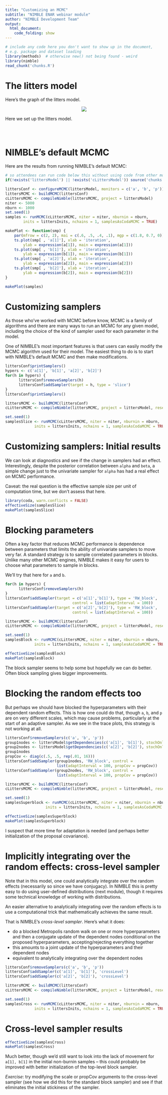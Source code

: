 ```yaml
---
title: "Customizing an MCMC"
subtitle: "NIMBLE ENAR webinar module"
author: "NIMBLE Development Team"
output:
  html_document:
    code_folding: show
---
```


```r
# include any code here you don't want to show up in the document,
# e.g. package and dataset loading
library(methods)  # otherwise new() not being found - weird
library(nimble)
read_chunk('chunks.R')
```

# The litters model

Here's the graph of the litters model.

<center><img src="littersDAG.jpg"></center>

Here we set up the litters model.

```r
```
```r
```
```r
```

# NIMBLE's default MCMC

Here are the results from running NIMBLE's default MCMC:

```r
# so attendees can run code below this without using code from other modules
if(!exists('littersModel') || !exists('cLittersModel')) source('chunks.R')
```                   

```r
littersConf <- configureMCMC(littersModel, monitors = c('a', 'b', 'p'))
littersMCMC <- buildMCMC(littersConf)
cLittersMCMC <- compileNimble(littersMCMC, project = littersModel)
niter <- 5000
nburn <- 1000
set.seed(1)
samples <- runMCMC(cLittersMCMC, niter = niter, nburnin = nburn,
        inits = littersInits, nchains = 1, samplesAsCodaMCMC = TRUE)

makePlot <- function(smp) {
    par(mfrow = c(2, 2), mai = c(.6, .5, .4, .1), mgp = c(1.8, 0.7, 0))
    ts.plot(smp[ , 'a[1]'], xlab = 'iteration',
        ylab = expression(a[1]), main = expression(a[1]))
    ts.plot(smp[ , 'b[1]'], xlab = 'iteration',
        ylab = expression(b[1]), main = expression(b[1]))
    ts.plot(smp[ , 'a[2]'], xlab = 'iteration',
        ylab = expression(a[2]), main = expression(a[2]))
    ts.plot(smp[ , 'b[2]'], xlab = 'iteration',
        ylab = expression(b[2]), main = expression(b[2]))
}

makePlot(samples)
```

# Customizing samplers

As those who've worked with MCMC before know, MCMC is a family of algorithms and there are many ways to run an MCMC for any given model, including the choice of the kind of sampler used for each parameter in the model. 

One of NIMBLE's most important features is that users can easily modify the MCMC algorithm used for their model. The easiest thing to do is to start with NIMBLE's default MCMC and then make modifications. 

```r
littersConf$printSamplers()
hypers <- c('a[1]', 'b[1]', 'a[2]', 'b[2]')
for(h in hypers) {
      littersConf$removeSamplers(h)
      littersConf$addSampler(target = h, type = 'slice')
}
littersConf$printSamplers()

littersMCMC <- buildMCMC(littersConf)
cLittersMCMC <- compileNimble(littersMCMC, project = littersModel, resetFunctions = TRUE)

set.seed(1)
samplesSlice <- runMCMC(cLittersMCMC, niter = niter, nburnin = nburn,
             inits = littersInits, nchains = 1, samplesAsCodaMCMC = TRUE)
```

# Customizing samplers: Initial results

We can look at diagnostics and see if the change in samplers had an effect. Interestingly, despite the posterior correlation between ```alpha``` and ```beta```, a simple change just to the univariate sampler for ```alpha``` has had a real effect on MCMC performance.

Caveat: the real question is the effective sample size per unit of computation time, but we don't assess that here.

```r
library(coda, warn.conflicts = FALSE)
effectiveSize(samplesSlice)
makePlot(samplesSlice)
```

# Blocking parameters

Often a key factor that reduces MCMC performance is dependence between parameters that limits the ability of univariate samplers to move very far. A standard strategy is to sample correlated parameters in blocks. Unlike many other MCMC engines, NIMBLE makes it easy for users to choose what parameters to sample in blocks.

We'll try that here for ```a``` and ```b```.


```r
for(h in hypers) {
      littersConf$removeSamplers(h)
}
littersConf$addSampler(target = c('a[1]','b[1]'), type = 'RW_block', 
                              control = list(adaptInterval = 100))
littersConf$addSampler(target = c('a[2]','b[2]'), type = 'RW_block', 
                              control = list(adaptInterval = 100))

littersMCMC <- buildMCMC(littersConf)
cLittersMCMC <- compileNimble(littersMCMC, project = littersModel, resetFunctions = TRUE)

set.seed(1)
samplesBlock <- runMCMC(cLittersMCMC, niter = niter, nburnin = nburn,
             inits = littersInits, nchains = 1, samplesAsCodaMCMC = TRUE)
```

```r
effectiveSize(samplesBlock)
makePlot(samplesBlock)
```

The block sampler seems to help some but hopefully we can do better. Often block sampling gives bigger improvements.


# Blocking the random effects too

But perhaps we should have blocked the hyperparameters with their dependent random effects. This is how one could do that, though ```a```, ```b```, and ```p``` are on very different scales, which may cause problems, particularly at the start of an adaptive sampler. As we see in the trace plots, this strategy is not working at all.

```r
littersConf$removeSamplers(c('a', 'b', 'p'))
group1nodes <- littersModel$getDependencies(c('a[1]', 'b[1]'), stochOnly = TRUE)
group2nodes <- littersModel$getDependencies(c('a[2]', 'b[2]'), stochOnly = TRUE)
group1nodes
propCov <- diag(c(.5, .5, rep(.01, 16)))
littersConf$addSampler(group1nodes, 'RW_block', control =
                       list(adaptInterval = 100, propCov = propCov))
littersConf$addSampler(group2nodes, 'RW_block', control =
                       list(adaptInterval = 100, propCov = propCov))

littersMCMC <- buildMCMC(littersConf)
cLittersMCMC <- compileNimble(littersMCMC, project = littersModel, resetFunctions = TRUE)

set.seed(1)
samplesSuperblock <- runMCMC(cLittersMCMC, niter = niter, nburnin = nburn,
                  inits = littersInits, nchains = 1, samplesAsCodaMCMC = TRUE)
```

```r
effectiveSize(samplesSuperblock)
makePlot(samplesSuperblock)
```

I suspect that more time for adaptation is needed (and perhaps better initialization of the proposal covariance).

# Implicitly integrating over the random effects: cross-level sampler

Note that in this model, one could analytically integrate over the random effects (necessarily so since we have conjugacy). In NIMBLE this is pretty easy to do using user-defined distributions (next module), though it requires some technical knowledge of working with distributions.

An easier alternative to analytically integrating over the random effects is to use a computational trick that mathematically achieves the same result.

That is NIMBLE's *cross-level sampler*. Here's what it does:

  -  do a blocked Metropolis random walk on one or more hyperparameters and then a conjugate update of the dependent nodes conditional on the proposed hyperparameters, accepting/rejecting everything together
  - this amounts to a joint update of the hyperparameters and their dependent nodes
  - equivalent to analytically integrating over the dependent nodes

```r
littersConf$removeSamplers(c('a', 'b', 'p'))
littersConf$addSampler(c('a[1]', 'b[1]'), 'crossLevel')
littersConf$addSampler(c('a[2]', 'b[2]'), 'crossLevel')

littersMCMC <- buildMCMC(littersConf)
cLittersMCMC <- compileNimble(littersMCMC, project = littersModel, resetFunctions = TRUE)

set.seed(1)
samplesCross <- runMCMC(cLittersMCMC, niter = niter, nburnin = nburn,
             inits = littersInits, nchains = 1, samplesAsCodaMCMC = TRUE)
```

# Cross-level sampler results

```r
effectiveSize(samplesCross)
makePlot(samplesCross)
```

Much better, though we'd still want to look into the lack of movement for `a[1], b[1]` in the initial non-burnin samples -- this could probably be improved with better initialization of the top-level block sampler. 

*Exercise*: try modifying the scale or propCov arguments to the cross-level sampler (see how we did this for the standard block sampler) and see if that eliminates the initial stickiness of the sampler.

